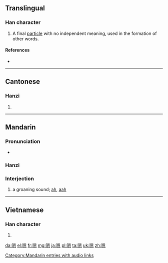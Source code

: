 ==Translingual==

===Han character===
{{Han char|rn=30|rad=口|as=10|sn=13|four=6603<sub>0</sub>|canj=口田大心 (RWKP)|ids=⿰[[口]][[恩]]}}

# A final [[particle]] with no independent meaning, used in the formation of other words.

====References====
* {{Han ref|kx=0204.111|hdz=10668.030|uh=55EF|ud=21999|bh=B6E2|bd=46818}}

----

==Cantonese==

===Hanzi===
{{yue-hanzi|jyut=[[ng2]], [[ng6]]|y=ng2, ng6}}

# {{defn|lang=yue|sort=口10}}

----

==Mandarin==

===Pronunciation===
* {{audio|zh-ng.ogg|audio}}

===Hanzi===
{{cmn-hanzi|pin=[[ń]] ([[n2]]), [[ńg]] ([[ng2]])|wg=n<sup>2</sup>, ng<sup>2</sup>}}

===Interjection===
{{cmn-interj|ts|pin=ēn|pint=en1|rs=口10}}

# a groaning sound; [[ah]], [[aah]]

[[Category:Mandarin entries with audio links]]

----

==Vietnamese==

===Han character===
{{vi-hantu|[[ân]]{{rfv-sense}}|rs=口10}}

# {{defn|lang=vi|sort=口10}}

[[da:嗯]]
[[el:嗯]]
[[fr:嗯]]
[[mg:嗯]]
[[ja:嗯]]
[[pl:嗯]]
[[ta:嗯]]
[[uk:嗯]]
[[zh:嗯]]